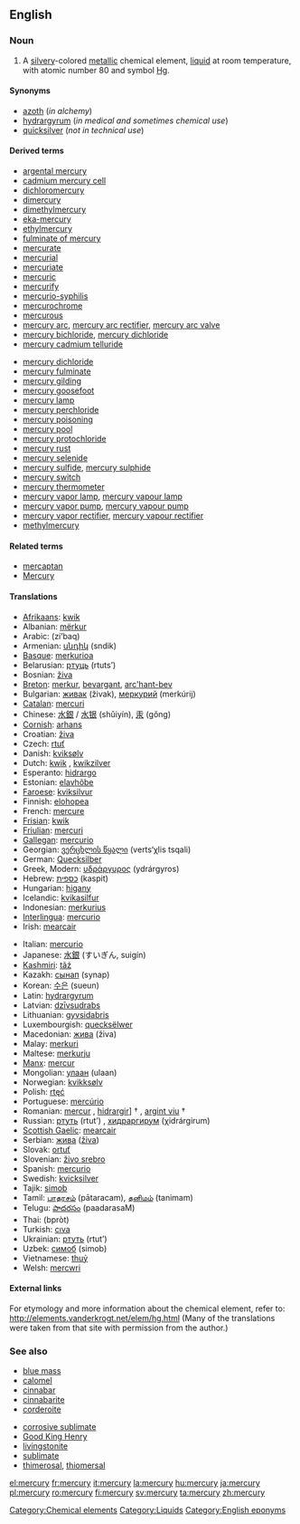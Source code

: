 {{see|Mercury}}
==English==
{{elements|Hg|gold|Au|thallium|Tl}}

===Noun===
{{en-noun-unc}}
{{wikipedia|Mercury (element)}}

#A [[silvery]]-colored [[metallic]] chemical element, [[liquid]] at room temperature, with atomic number 80 and symbol [[Hg]].

====Synonyms====
*[[azoth]] (''in alchemy'')
*[[hydrargyrum]] (''in medical and sometimes chemical use'')
*[[quicksilver]] (''not in technical use'')

====Derived terms====
{{top2}}
*[[argental mercury]]
*[[cadmium mercury cell]]
*[[dichloromercury]]
*[[dimercury]]
*[[dimethylmercury]]
*[[eka-mercury]]
*[[ethylmercury]]
*[[fulminate of mercury]]
*[[mercurate]]
*[[mercurial]]
*[[mercuriate]]
*[[mercuric]]
*[[mercurify]]
*[[mercurio-syphilis]]
*[[mercurochrome]]
*[[mercurous]]
*[[mercury arc]], [[mercury arc rectifier]], [[mercury arc valve]]
*[[mercury bichloride]], [[mercury dichloride]]
*[[mercury cadmium telluride]]
{{mid2}}
*[[mercury dichloride]]
*[[mercury fulminate]]
*[[mercury gilding]]
*[[mercury goosefoot]]
*[[mercury lamp]]
*[[mercury perchloride]]
*[[mercury poisoning]]
*[[mercury pool]]
*[[mercury protochloride]]
*[[mercury rust]]
*[[mercury selenide]]
*[[mercury sulfide]], [[mercury sulphide]]
*[[mercury switch]]
*[[mercury thermometer]]
*[[mercury vapor lamp]], [[mercury vapour lamp]]
*[[mercury vapor pump]], [[mercury vapour pump]]
*[[mercury vapor rectifier]], [[mercury vapour rectifier]]
*[[methylmercury]]
{{bottom}}

====Related terms====
*[[mercaptan]]
*[[Mercury]]

====Translations====
{{top}}
*[[Afrikaans]]: [[kwik]]
*Albanian: [[mërkur]]
*Arabic: {{ARchar|[[زئبق]]}} (zí’baq) {{m}}
*Armenian: [[սնդիկ]] (sndik)
*[[Basque]]: [[merkurioa]]
*Belarusian: [[ртуць]] (rtuts’)
*Bosnian: [[živa]]
*[[Breton]]: [[merkur]], [[bevargant]], [[arc'hant-bev]] {{m}}
*Bulgarian: [[живак]] (živak), [[меркурий]] (merkúrij) {{m}}
*[[Catalan]]: [[mercuri]]
*Chinese: [[水銀]] / [[水银]] (shǔiyín), [[汞]]  (gǒng)
*[[Cornish]]: [[arhans]]
*Croatian: [[živa]]
*Czech: [[rtuť]]
*Danish: [[kviksølv]]
*Dutch: [[kwik]] {{n}}, [[kwikzilver]] {{n}}
*Esperanto: [[hidrargo]]
*Estonian: [[elavhõbe]]
*[[Faroese]]: [[kviksilvur]]
*Finnish: [[elohopea]]
*French: [[mercure]] {{m}}
*[[Frisian]]: [[kwik]] {{n}}
*[[Friulian]]: [[mercuri]]
*[[Gallegan]]: [[mercurio]]
*Georgian: [[ვერცხლის წყალი]] (verts‘χlis tsqali)
*German: [[Quecksilber]] {{m}}
*Greek, Modern: [[υδράργυρος]] (ydrárgyros) {{m}}
*Hebrew: [[כספית]] (kaspit) {{f}}
*Hungarian: [[higany]]
*Icelandic: [[kvikasilfur]]
*Indonesian: [[merkurius]]
*[[Interlingua]]: [[mercurio]]
*Irish: [[mearcair]]
{{mid}}
*Italian: [[mercurio]] {{m}}
*Japanese: [[水銀]] (すいぎん, suigín)
*[[Kashmiri]]: [[tãź]]
*Kazakh: [[сынап]] (synap)
*Korean: [[수은]] (sueun)
*Latin: [[hydrargyrum]] {{n}}
*Latvian: [[dzīvsudrabs]]
*Lithuanian: [[gyvsidabris]] {{m}}
*Luxembourgish: [[quecksëlwer]]
*Macedonian: [[жива]] (živa) {{f}}
*Malay: [[merkuri]]
*Maltese: [[merkurju]]
*[[Manx]]: [[mercur]]
*Mongolian: [[улаан]] (ulaan)
*Norwegian: [[kvikksølv]]
*Polish: [[rtęć]] {{f}}
*Portuguese: [[mercúrio]] {{m}}
*Romanian: [[mercur]] {{n}}, [[hidrargir]]] † {{n}}, [[argint viu]] †
*Russian: [[ртуть]] (rtut’) {{f}}, [[хидраргирум]] (χidrárgirum) {{m}}
*[[Scottish Gaelic]]: [[mearcair]]
*Serbian: [[жива]] ([[živa]]) {{f}}
*Slovak: [[ortuť]] {{f}}
*Slovenian: [[živo srebro]] {{n}}
*Spanish: [[mercurio]] {{m}}
*Swedish: [[kvicksilver]]
*Tajik: [[simob]]
*Tamil: [[பாதரசம்]] (pātaracam), [[தனிமம்]] (tanimam)
*Telugu: [[పాదరసం]] (paadarasaM)
*Thai: {{THchar|[[ปรอท]]}} (bpròt)
*Turkish: [[cıva]]
*Ukrainian: [[ртуть]] (rtut’)
*Uzbek: [[симоб]] (simob)
*Vietnamese: [[thuỷ]]
*Welsh: [[mercwri]]
{{bottom}}

====External links====
For etymology and more information about the chemical element, refer to:
http://elements.vanderkrogt.net/elem/hg.html
(Many of the translations were taken from that site with permission from the author.)

===See also===
{{top2}}
*[[blue mass]]
*[[calomel]]
*[[cinnabar]]
*[[cinnabarite]]
*[[corderoite]]
{{mid2}}
*[[corrosive sublimate]]
*[[Good King Henry]]<!-- the plant ''mercury''-->
*[[livingstonite]]
*[[sublimate]]
*[[thimerosal]], [[thiomersal]]
{{bottom}}

[[Category:Chemical elements]]
[[Category:Liquids]]
[[Category:English eponyms]]

[[el:mercury]]
[[fr:mercury]]
[[it:mercury]]
[[la:mercury]]
[[hu:mercury]]
[[ja:mercury]]
[[pl:mercury]]
[[ro:mercury]]
[[fi:mercury]]
[[sv:mercury]]
[[ta:mercury]]
[[zh:mercury]]